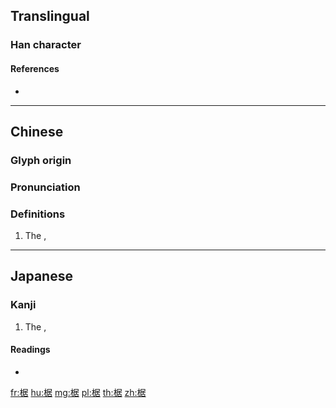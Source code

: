{{character info/new}}
==Translingual==

===Han character===
{{Han char|rn=75|rad=木|as=08|sn=12|four=47964|canj=DSJR|ids=⿰木居}}

====References====
* {{Han ref|kx=0536.130|dkj=15026|dj=0924.040|hdz=21240.040|uh=6910|ud=26896|bh=D9B9|bd=55737}}

----

==Chinese==
{{zh-forms}}

===Glyph origin===
{{Han etym}}

===Pronunciation===
{{zh-pron
|m=jū
|c=geoi1
|mc=y
|oc=y
|ma=
|cat=pn
}}

===Definitions===
{{zh-hanzi}}

# The {{vern|Japanese zelkova|pedia=1}}, {{taxlink|Zelkova serrata|species|noshow=1}}

----

==Japanese==

===Kanji===
{{ja-kanji|grade=uc|rs=木08}}

# The {{vern|Japanese zelkova|pedia=1}}, {{taxlink|Zelkova serrata|species|noshow=1}}

====Readings====
* {{ja-readings|on=[[きょ]] (kyo), [[こ]] (ko)|kun=[[まがき]] (magaki)}}

[[fr:椐]]
[[hu:椐]]
[[mg:椐]]
[[pl:椐]]
[[th:椐]]
[[zh:椐]]